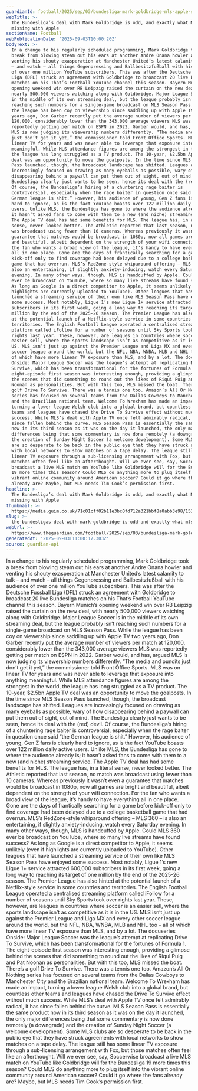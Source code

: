 ```yaml
---
guardianId: football/2025/sep/03/bundesliga-mark-goldbridge-mls-apple-streaming
webTitle: >-
  The Bundesliga’s deal with Mark Goldbridge is odd, and exactly what MLS is
  missing with Apple
sectionName: Football
webPublicationDate: '2025-09-03T10:00:20Z'
bodyText: >-
  In a change to his regularly scheduled programming, Mark Goldbridge took a
  break from blowing steam out his ears at another Andre Onana howler and
  venting his shouty exasperation at Manchester United’s latest calamity to talk
  – and watch – all things Gegenpressing and Ballbesitzfußball with his audience
  of over one million YouTube subscribers. This was after the Deutsche Fussball
  Liga (DFL) struck an agreement with Goldbridge to broadcast 20 live Bundesliga
  matches on his That’s Football YouTube channel this season. Bayern Munich’s
  opening weekend win over RB Leipzig raised the curtain on the new deal, with
  nearly 500,000 viewers watching along with Goldbridge. Major League Soccer is
  in the middle of its own streaming deal, but the league probably isn’t
  reaching such numbers for a single-game broadcast on MLS Season Pass. While
  the league has been coy on viewership since saddling up with Apple TV two
  years ago, Don Garber recently put the average number of viewers per match at
  120,000, considerably lower than the 343,000 average viewers MLS was
  reportedly getting per match on ESPN in 2022. Garber would, and has, argued
  MLS is now judging its viewership numbers differently. “The media and pundits
  just don’t get it yet,” the commissioner told Front Office Sports. MLS was on
  linear TV for years and was never able to leverage that exposure into anything
  meaningful. While MLS attendance figures are among the strongest in the world,
  the league has long struggled as a TV product. The 10-year, $2.5bn Apple TV
  deal was an opportunity to move the goalposts. In the time since MLS Season
  Pass launched, though, the broadcast landscape has shifted. Leagues are
  increasingly focused on drawing as many eyeballs as possible, wary of how
  disappearing behind a paywall can put them out of sight, out of mind. The
  Bundesliga clearly just wants to be seen, hence its deal with the (red) devil.
  Of course, the Bundesliga’s hiring of a chuntering rage baiter is
  controversial, especially when the rage baiter in question once said “the
  German league is shit.” However, his audience of young, Gen Z fans is clearly
  hard to ignore, as is the fact YouTube boasts over 122 million daily active
  users. Unlike MLS, the Bundesliga has gone to where the audience already is;
  it hasn’t asked fans to come with them to a new (and niche) streaming service.
  The Apple TV deal has had some benefits for MLS. The league has, in a literal
  sense, never looked better. The Athletic reported that last season, no match
  was broadcast using fewer than 10 cameras. Whereas previously it wasn’t even a
  guarantee that matches would be broadcast in 1080p, now all games are bright
  and beautiful, albeit dependent on the strength of your wifi connection. For
  the fan who wants a broad view of the league, it’s handy to have everything
  all in one place. Gone are the days of frantically searching for a game before
  kick-off only to find coverage had been delayed due to a college basketball
  game that had overrun. MLS’s RedZone-style whiparound offering – MLS 360 – is
  also an entertaining, if slightly anxiety-inducing, watch every Saturday
  evening. In many other ways, though, MLS is handcuffed by Apple. Could MLS 360
  ever be broadcast on YouTube, where so many live streams have found success?
  As long as Google is a direct competitor to Apple, it seems unlikely (even if
  highlights are currently uploaded to YouTube). Other leagues that have
  launched a streaming service of their own like MLS Season Pass have enjoyed
  some success. Most notably, Ligue 1’s new Ligue 1+ service attracted 600,000
  subscribers in its first week, going a long way to reaching its target of one
  million by the end of the 2025-26 season. The Premier League has also hinted
  at the potential launch of a Netflix-style service in some countries and
  territories. The English Football League operated a centralised streaming
  platform called iFollow for a number of seasons until Sky Sports took over
  rights last year. These, however, are leagues in countries where soccer is an
  easier sell, where the sports landscape isn’t as competitive as it is in the
  US. MLS isn’t just up against the Premier League and Liga MX and every other
  soccer league around the world, but the NFL, NBA, WNBA, MLB and NHL too – all
  of which have more linear TV exposure than MLS, and by a lot. The docuseries
  Onside: Major League Soccer was the league’s attempt at replicating Drive To
  Survive, which has been transformational for the fortunes of Formula 1. The
  eight-episode first season was interesting enough, providing a glimpse behind
  the scenes that did something to round out the likes of Riqui Puig and Pat
  Noonan as personalities. But with this too, MLS missed the boat. There’s a
  golf Drive To Survive. There was a tennis one too. Amazon’s All Or Nothing
  series has focused on several teams from the Dallas Cowboys to Manchester City
  and the Brazilian national team. Welcome To Wrexham has made an impact,
  turning a lower league Welsh club into a global brand, but countless other
  teams and leagues have chased the Drive To Survive effect without much
  success. While MLS’s deal with Apple TV once felt admirably radical, it has
  since fallen behind the curve. MLS Season Pass is essentially the same product
  now in its third season as it was on the day it launched, the only major
  differences being that some commentary is now done remotely (a downgrade) and
  the creation of Sunday Night Soccer (a welcome development). Some MLS clubs
  are so desperate to be back in the public eye that they have struck agreements
  with local networks to show matches on a tape delay. The league still has some
  linear TV exposure through a sub-licensing arrangement with Fox, but those
  matches often feel like an afterthought. Will we ever see, say, Soccerwise
  broadcast a live MLS match on YouTube like Goldbridge will for the Bundesliga
  19 more times this season? Could MLS do anything more to plug itself into the
  vibrant online community around American soccer? Could it go where the fans
  already are? Maybe, but MLS needs Tim Cook’s permission first.
headline: >-
  The Bundesliga’s deal with Mark Goldbridge is odd, and exactly what MLS is
  missing with Apple
thumbnail: >-
  https://media.guim.co.uk/71c01cff02b11e3bc0fd712a321bbf8a0abb3e98/153_0_3227_2581/500.jpg
slug: >-
  the-bundesligas-deal-with-mark-goldbridge-is-odd-and-exactly-what-mls-is-missing-with-apple
webUrl: >-
  https://www.theguardian.com/football/2025/sep/03/bundesliga-mark-goldbridge-mls-apple-streaming
generatedAt: '2025-09-03T11:00:17.303Z'
source: guardian-api
---
```

In a change to his regularly scheduled programming, Mark Goldbridge took a break from blowing steam out his ears at another Andre Onana howler and venting his shouty exasperation at Manchester United’s latest calamity to talk – and watch – all things Gegenpressing and Ballbesitzfußball with his audience of over one million YouTube subscribers. This was after the Deutsche Fussball Liga (DFL) struck an agreement with Goldbridge to broadcast 20 live Bundesliga matches on his That’s Football YouTube channel this season. Bayern Munich’s opening weekend win over RB Leipzig raised the curtain on the new deal, with nearly 500,000 viewers watching along with Goldbridge. Major League Soccer is in the middle of its own streaming deal, but the league probably isn’t reaching such numbers for a single-game broadcast on MLS Season Pass. While the league has been coy on viewership since saddling up with Apple TV two years ago, Don Garber recently put the average number of viewers per match at 120,000, considerably lower than the 343,000 average viewers MLS was reportedly getting per match on ESPN in 2022. Garber would, and has, argued MLS is now judging its viewership numbers differently. “The media and pundits just don’t get it yet,” the commissioner told Front Office Sports. MLS was on linear TV for years and was never able to leverage that exposure into anything meaningful. While MLS attendance figures are among the strongest in the world, the league has long struggled as a TV product. The 10-year, $2.5bn Apple TV deal was an opportunity to move the goalposts. In the time since MLS Season Pass launched, though, the broadcast landscape has shifted. Leagues are increasingly focused on drawing as many eyeballs as possible, wary of how disappearing behind a paywall can put them out of sight, out of mind. The Bundesliga clearly just wants to be seen, hence its deal with the (red) devil. Of course, the Bundesliga’s hiring of a chuntering rage baiter is controversial, especially when the rage baiter in question once said “the German league is shit.” However, his audience of young, Gen Z fans is clearly hard to ignore, as is the fact YouTube boasts over 122 million daily active users. Unlike MLS, the Bundesliga has gone to where the audience already is; it hasn’t asked fans to come with them to a new (and niche) streaming service. The Apple TV deal has had some benefits for MLS. The league has, in a literal sense, never looked better. The Athletic reported that last season, no match was broadcast using fewer than 10 cameras. Whereas previously it wasn’t even a guarantee that matches would be broadcast in 1080p, now all games are bright and beautiful, albeit dependent on the strength of your wifi connection. For the fan who wants a broad view of the league, it’s handy to have everything all in one place. Gone are the days of frantically searching for a game before kick-off only to find coverage had been delayed due to a college basketball game that had overrun. MLS’s RedZone-style whiparound offering – MLS 360 – is also an entertaining, if slightly anxiety-inducing, watch every Saturday evening. In many other ways, though, MLS is handcuffed by Apple. Could MLS 360 ever be broadcast on YouTube, where so many live streams have found success? As long as Google is a direct competitor to Apple, it seems unlikely (even if highlights are currently uploaded to YouTube). Other leagues that have launched a streaming service of their own like MLS Season Pass have enjoyed some success. Most notably, Ligue 1’s new Ligue 1+ service attracted 600,000 subscribers in its first week, going a long way to reaching its target of one million by the end of the 2025-26 season. The Premier League has also hinted at the potential launch of a Netflix-style service in some countries and territories. The English Football League operated a centralised streaming platform called iFollow for a number of seasons until Sky Sports took over rights last year. These, however, are leagues in countries where soccer is an easier sell, where the sports landscape isn’t as competitive as it is in the US. MLS isn’t just up against the Premier League and Liga MX and every other soccer league around the world, but the NFL, NBA, WNBA, MLB and NHL too – all of which have more linear TV exposure than MLS, and by a lot. The docuseries Onside: Major League Soccer was the league’s attempt at replicating Drive To Survive, which has been transformational for the fortunes of Formula 1. The eight-episode first season was interesting enough, providing a glimpse behind the scenes that did something to round out the likes of Riqui Puig and Pat Noonan as personalities. But with this too, MLS missed the boat. There’s a golf Drive To Survive. There was a tennis one too. Amazon’s All Or Nothing series has focused on several teams from the Dallas Cowboys to Manchester City and the Brazilian national team. Welcome To Wrexham has made an impact, turning a lower league Welsh club into a global brand, but countless other teams and leagues have chased the Drive To Survive effect without much success. While MLS’s deal with Apple TV once felt admirably radical, it has since fallen behind the curve. MLS Season Pass is essentially the same product now in its third season as it was on the day it launched, the only major differences being that some commentary is now done remotely (a downgrade) and the creation of Sunday Night Soccer (a welcome development). Some MLS clubs are so desperate to be back in the public eye that they have struck agreements with local networks to show matches on a tape delay. The league still has some linear TV exposure through a sub-licensing arrangement with Fox, but those matches often feel like an afterthought. Will we ever see, say, Soccerwise broadcast a live MLS match on YouTube like Goldbridge will for the Bundesliga 19 more times this season? Could MLS do anything more to plug itself into the vibrant online community around American soccer? Could it go where the fans already are? Maybe, but MLS needs Tim Cook’s permission first.
